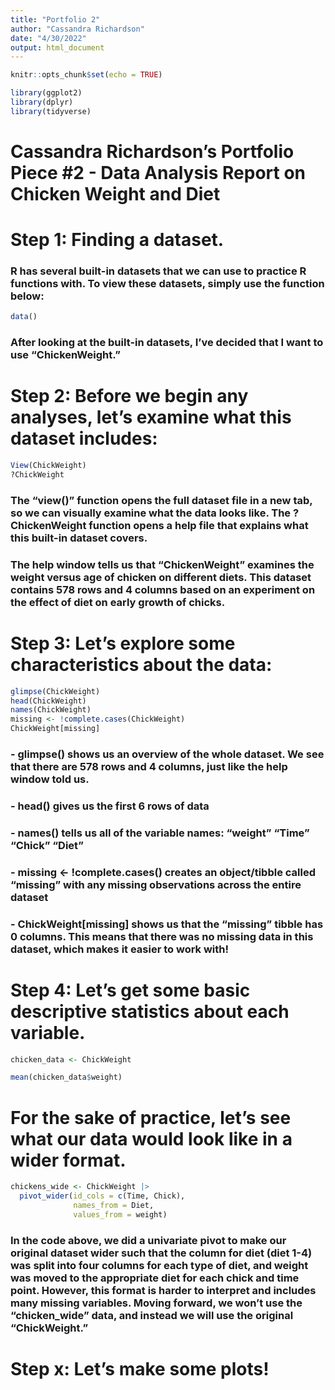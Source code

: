```yaml
---
title: "Portfolio 2"
author: "Cassandra Richardson"
date: "4/30/2022"
output: html_document
---
```


```r
knitr::opts_chunk$set(echo = TRUE)

library(ggplot2)
library(dplyr)
library(tidyverse)
```

# **Cassandra Richardson's Portfolio Piece #2 - Data Analysis Report on Chicken Weight and Diet**



# Step 1: Finding a dataset.

### R has several built-in datasets that we can use to practice R functions with. To view these datasets, simply use the function below: 

```r
data()
```

### After looking at the built-in datasets, I've decided that I want to use "ChickenWeight."

# Step 2: Before we begin any analyses, let's examine what this dataset includes:

```r
View(ChickWeight)
?ChickWeight
```

### The "view()" function opens the full dataset file in a new tab, so we can visually examine what the data looks like. The ?ChickenWeight function opens a help file that explains what this built-in dataset covers. 

### The help window tells us that "ChickenWeight" examines the weight versus age of chicken on different diets. This dataset contains 578 rows and 4 columns based on an experiment on the effect of diet on early growth of chicks. 

# Step 3: Let's explore some characteristics about the data:

```r
glimpse(ChickWeight)
head(ChickWeight)
names(ChickWeight)
missing <- !complete.cases(ChickWeight)
ChickWeight[missing]
```

### - glimpse() shows us an overview of the whole dataset. We see that there are 578 rows and 4 columns, just like the help window told us.
### - head() gives us the first 6 rows of data
### - names() tells us all of the variable names: "weight" "Time" "Chick" "Diet"  
### - missing <- !complete.cases() creates an object/tibble called "missing" with any missing observations across the entire dataset
### - ChickWeight[missing] shows us that the "missing" tibble has 0 columns. This means that there was no missing data in this dataset, which makes it easier to work with! 

# Step 4: Let's get some basic descriptive statistics about each variable. 


```r
chicken_data <- ChickWeight

mean(chicken_data$weight)
```
  
  
# For the sake of practice, let's see what our data would look like in a wider format.

```r
chickens_wide <- ChickWeight |> 
  pivot_wider(id_cols = c(Time, Chick), 
              names_from = Diet, 
              values_from = weight)
```

### In the code above, we did a univariate pivot to make our original dataset wider such that the column for diet (diet 1-4) was split into four columns for each type of diet, and weight was moved to the appropriate diet for each chick and time point. However, this format is harder to interpret and includes many missing variables. Moving forward, we won't use the "chicken_wide" data, and instead we will use the original "ChickWeight."



# Step x: Let's make some plots! 

